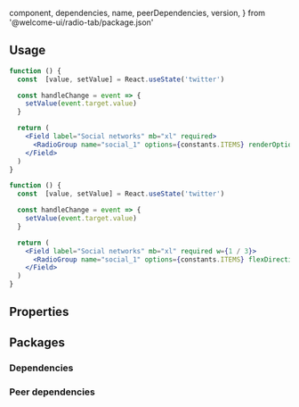
  component,
  dependencies,
  name,
  peerDependencies,
  version,
} from '@welcome-ui/radio-tab/package.json'

<showcase
  version={version}
  name={name}
  component={component}
  description="Allows user to choose between some options and only one can be return."
/>

## Usage

```jsx
function () {
  const  [value, setValue] = React.useState('twitter')

  const handleChange = event => {
    setValue(event.target.value)
  }

  return (
    <Field label="Social networks" mb="xl" required>
      <RadioGroup name="social_1" options={constants.ITEMS} renderOption={RadioTab} value={value} onChange={handleChange} />
    </Field>
  )
}
```

```jsx
function () {
  const  [value, setValue] = React.useState('twitter')

  const handleChange = event => {
    setValue(event.target.value)
  }

  return (
    <Field label="Social networks" mb="xl" required w={1 / 3}>
      <RadioGroup name="social_1" options={constants.ITEMS} flexDirection="column" renderOption={RadioTab} value={value} onChange={handleChange} />
    </Field>
  )
}
```

## Properties

<props propTypes={props.propTypes.RadioTab} />

## Packages

### Dependencies

<dependencies dependencies={dependencies} />

### Peer dependencies

<dependencies dependencies={peerDependencies} />

<pagination />
